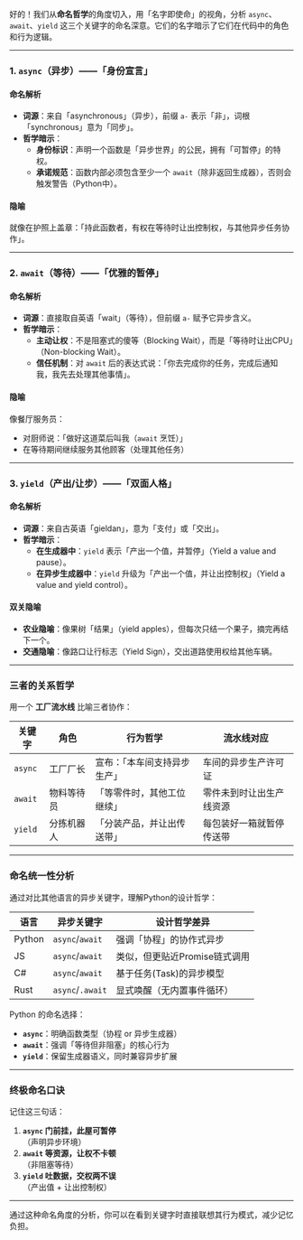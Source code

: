 好的！我们从**命名哲学**的角度切入，用「名字即使命」的视角，分析 `async`、`await`、`yield` 这三个关键字的命名深意。它们的名字暗示了它们在代码中的角色和行为逻辑。

---

### **1. `async`（异步）——「身份宣言」**
#### **命名解析**
- **词源**：来自「asynchronous」（异步），前缀 `a-` 表示「非」，词根「synchronous」意为「同步」。
- **哲学暗示**：
  - **身份标识**：声明一个函数是「异步世界」的公民，拥有「可暂停」的特权。
  - **承诺规范**：函数内部必须包含至少一个 `await`（除非返回生成器），否则会触发警告（Python中）。

#### **隐喻**
就像在护照上盖章：「持此函数者，有权在等待时让出控制权，与其他异步任务协作」。

---

### **2. `await`（等待）——「优雅的暂停」**
#### **命名解析**
- **词源**：直接取自英语「wait」（等待），但前缀 `a-` 赋予它异步含义。
- **哲学暗示**：
  - **主动让权**：不是阻塞式的傻等（Blocking Wait），而是「等待时让出CPU」（Non-blocking Wait）。
  - **信任机制**：对 `await` 后的表达式说：「你去完成你的任务，完成后通知我，我先去处理其他事情」。

#### **隐喻**
像餐厅服务员：
- 对厨师说：「做好这道菜后叫我（`await` 烹饪）」
- 在等待期间继续服务其他顾客（处理其他任务）

---

### **3. `yield`（产出/让步）——「双面人格」**
#### **命名解析**
- **词源**：来自古英语「gieldan」，意为「支付」或「交出」。
- **哲学暗示**：
  - **在生成器中**：`yield` 表示「产出一个值，并暂停」（Yield a value and pause）。
  - **在异步生成器中**：`yield` 升级为「产出一个值，并让出控制权」（Yield a value and yield control）。

#### **双关隐喻**
- **农业隐喻**：像果树「结果」（yield apples），但每次只结一个果子，摘完再结下一个。
- **交通隐喻**：像路口让行标志（Yield Sign），交出道路使用权给其他车辆。

---

### **三者的关系哲学**
用一个 **工厂流水线** 比喻三者协作：

| 关键字 | 角色               | 行为哲学                     | 流水线对应               |
|--------|--------------------|------------------------------|--------------------------|
| `async`| 工厂厂长           | 宣布：「本车间支持异步生产」 | 车间的异步生产许可证     |
| `await`| 物料等待员         | 「等零件时，其他工位继续」   | 零件未到时让出生产线资源 |
| `yield`| 分拣机器人         | 「分装产品，并让出传送带」   | 每包装好一箱就暂停传送带 |

---

### **命名统一性分析**
通过对比其他语言的异步关键字，理解Python的设计哲学：

| 语言   | 异步关键字      | 设计哲学差异                  |
|--------|-----------------|-------------------------------|
| Python | `async`/`await`| 强调「协程」的协作式异步      |
| JS     | `async`/`await`| 类似，但更贴近Promise链式调用 |
| C#     | `async`/`await`| 基于任务(Task)的异步模型      |
| Rust   | `async`/`.await`| 显式唤醒（无内置事件循环）   |

Python 的命名选择：
- **`async`**：明确函数类型（协程 or 异步生成器）
- **`await`**：强调「等待但非阻塞」的核心行为
- **`yield`**：保留生成器语义，同时兼容异步扩展

---

### **终极命名口诀**
记住这三句话：
1. **`async` 门前挂，此屋可暂停**  
   （声明异步环境）
2. **`await` 等资源，让权不卡顿**  
   （非阻塞等待）
3. **`yield` 吐数据，交权两不误**  
   （产出值 + 让出控制权）

---

通过这种命名角度的分析，你可以在看到关键字时直接联想其行为模式，减少记忆负担。